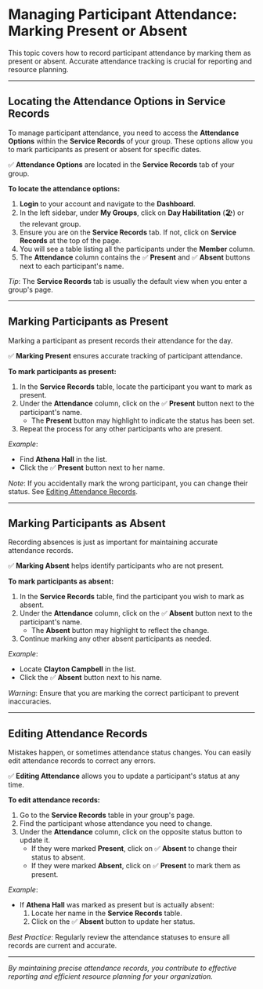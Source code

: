 # Managing Participant Attendance: Marking Present or Absent

This topic covers how to record participant attendance by marking them as present or absent. Accurate attendance tracking is crucial for reporting and resource planning.

---

## Locating the Attendance Options in Service Records

To manage participant attendance, you need to access the **Attendance Options** within the **Service Records** of your group. These options allow you to mark participants as present or absent for specific dates.

✅ **Attendance Options** are located in the **Service Records** tab of your group.

**To locate the attendance options:**

1. **Login** to your account and navigate to the **Dashboard**.
2. In the left sidebar, under **My Groups**, click on **Day Habilitation** (🏖️) or the relevant group.
3. Ensure you are on the **Service Records** tab. If not, click on **Service Records** at the top of the page.
4. You will see a table listing all the participants under the **Member** column.
5. The **Attendance** column contains the ✅ **Present** and ✅ **Absent** buttons next to each participant's name.

*Tip*: The **Service Records** tab is usually the default view when you enter a group's page.

---

## Marking Participants as Present

Marking a participant as present records their attendance for the day.

✅ **Marking Present** ensures accurate tracking of participant attendance.

**To mark participants as present:**

1. In the **Service Records** table, locate the participant you want to mark as present.
2. Under the **Attendance** column, click on the ✅ **Present** button next to the participant's name.
   - The **Present** button may highlight to indicate the status has been set.
3. Repeat the process for any other participants who are present.

*Example*:
- Find **Athena Hall** in the list.
- Click the ✅ **Present** button next to her name.

*Note*: If you accidentally mark the wrong participant, you can change their status. See [Editing Attendance Records](#editing-attendance-records).

---

## Marking Participants as Absent

Recording absences is just as important for maintaining accurate attendance records.

✅ **Marking Absent** helps identify participants who are not present.

**To mark participants as absent:**

1. In the **Service Records** table, find the participant you wish to mark as absent.
2. Under the **Attendance** column, click on the ✅ **Absent** button next to the participant's name.
   - The **Absent** button may highlight to reflect the change.
3. Continue marking any other absent participants as needed.

*Example*:
- Locate **Clayton Campbell** in the list.
- Click the ✅ **Absent** button next to his name.

*Warning*: Ensure that you are marking the correct participant to prevent inaccuracies.

---

## Editing Attendance Records

Mistakes happen, or sometimes attendance status changes. You can easily edit attendance records to correct any errors.

✅ **Editing Attendance** allows you to update a participant's status at any time.

**To edit attendance records:**

1. Go to the **Service Records** table in your group's page.
2. Find the participant whose attendance you need to change.
3. Under the **Attendance** column, click on the opposite status button to update it.
   - If they were marked **Present**, click on ✅ **Absent** to change their status to absent.
   - If they were marked **Absent**, click on ✅ **Present** to mark them as present.

*Example*:
- If **Athena Hall** was marked as present but is actually absent:
  1. Locate her name in the **Service Records** table.
  2. Click on the ✅ **Absent** button to update her status.

*Best Practice*: Regularly review the attendance statuses to ensure all records are current and accurate.

---

*By maintaining precise attendance records, you contribute to effective reporting and efficient resource planning for your organization.*